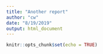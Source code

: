 ```yaml
---
title: "Another report"
author: "cw"
date: "8/19/2019"
output: html_document
---
```


```r
knitr::opts_chunk$set(echo = TRUE)
```


